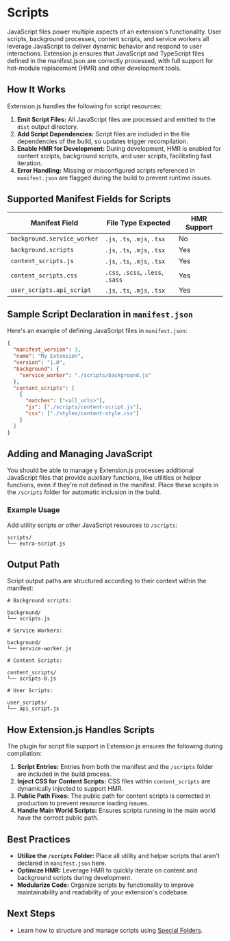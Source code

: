 
<AvatarImage icon="javascript" />

# Scripts

JavaScript files power multiple aspects of an extension's functionality. User scripts, background processes, content scripts, and service workers all leverage JavaScript to deliver dynamic behavior and respond to user interactions. Extension.js ensures that JavaScript and TypeScript files defined in the manifest.json are correctly processed, with full support for hot-module replacement (HMR) and other development tools.

## How It Works

Extension.js handles the following for script resources:

1. **Emit Script Files:** All JavaScript files are processed and emitted to the `dist` output directory.
2. **Add Script Dependencies:** Script files are included in the file dependencies of the build, so updates trigger recompilation.
3. **Enable HMR for Development:** During development, HMR is enabled for content scripts, background scripts, and user scripts, facilitating fast iteration.
4. **Error Handling:** Missing or misconfigured scripts referenced in `manifest.json` are flagged during the build to prevent runtime issues.

## Supported Manifest Fields for Scripts

| Manifest Field              | File Type Expected                | HMR Support |
| --------------------------- | --------------------------------- | ----------- |
| `background.service_worker` | `.js`, `.ts`, `.mjs`, `.tsx`      | No          |
| `background.scripts`        | `.js`, `.ts`, `.mjs`, `.tsx`      | Yes         |
| `content_scripts.js`        | `.js`, `.ts`, `.mjs`, `.tsx`      | Yes         |
| `content_scripts.css`       | `.css`, `.scss`, `.less`, `.sass` | Yes         |
| `user_scripts.api_script`   | `.js`, `.ts`, `.mjs`, `.tsx`      | Yes         |

## Sample Script Declaration in `manifest.json`

Here's an example of defining JavaScript files in `manifest.json`:

```json
{
  "manifest_version": 3,
  "name": "My Extension",
  "version": "1.0",
  "background": {
    "service_worker": "./scripts/background.js"
  },
  "content_scripts": [
    {
      "matches": ["<all_urls>"],
      "js": ["./scripts/content-script.js"],
      "css": ["./styles/content-style.css"]
    }
  ]
}
```

## Adding and Managing JavaScript

You should be able to manage y
Extension.js processes additional JavaScript files that provide auxiliary functions, like utilities or helper functions, even if they're not defined in the manifest. Place these scripts in the `/scripts` folder for automatic inclusion in the build.

### Example Usage

Add utility scripts or other JavaScript resources to `/scripts`:

```plaintext
scripts/
└── extra-script.js
```

## Output Path

Script output paths are structured according to their context within the manifest:

```plaintext
# Background scripts:

background/
└── scripts.js

# Service Workers:

background/
└── service-worker.js

# Content Scripts:

content_scripts/
└── scripts-0.js

# User Scripts:

user_scripts/
└── api_script.js
```

## How Extension.js Handles Scripts

The plugin for script file support in Extension.js ensures the following during compilation:

1. **Script Entries:** Entries from both the manifest and the `/scripts` folder are included in the build process.
2. **Inject CSS for Content Scripts:** CSS files within `content_scripts` are dynamically injected to support HMR.
3. **Public Path Fixes:** The public path for content scripts is corrected in production to prevent resource loading issues.
4. **Handle Main World Scripts:** Ensures scripts running in the main world have the correct public path.

## Best Practices

- **Utilize the `/scripts` Folder:** Place all utility and helper scripts that aren't declared in `manifest.json` here.
- **Optimize HMR:** Leverage HMR to quickly iterate on content and background scripts during development.
- **Modularize Code:** Organize scripts by functionality to improve maintainability and readability of your extension's codebase.

## Next Steps

- Learn how to structure and manage scripts using [Special Folders](../features/special-folders.mdx).
